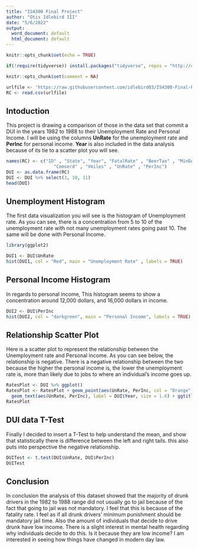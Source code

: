---
title: "IS4300 Final Project"
author: "Otis Idlebird III"
date: "5/6/2022"
output: 
  word_document: default
  html_document: default
---

```{r setup, include=FALSE}
knitr::opts_chunk$set(echo = TRUE)
```

```{r include=FALSE}
if(!require(tidyverse)) install.packages("tidyverse", repos = "http://cran.us.r-project.org")
```

```{r include=FALSE}
knitr::opts_chunk$set(comment = NA)
```

```{r , echo = FALSE}
urlfile <- 'https://raw.githubusercontent.com/idlebird03/IS4300-Final-Project/main/Fatality.csv'
RC <- read.csv(urlfile)
```

## Intoduction

This project is drawing a comparison of those in the data set that commit a DUI in the years 1982 to 1988 to their Unemployment Rate and Personal Income.
I will be using the columns **UnRate** for the unemployment rate and **PerInc** for personal income. **Year** is also included 
in the data analysis because of its tie to a scatter plot you will see.  

```{r echo=FALSE}
names(RC) <- c("ID" , "State", "Year", "FatalRate" , "BeerTax" , "MinDA" , "Jaild" ,
                  "Comserd" , "Vmiles" , "UnRate" , "PerInc")
DUI <- as.data.frame(RC)
DUI <- DUI %>% select(3, 10, 11)
head(DUI)
```

## Unemployment Histogram

The first data visualization you will see is the histogram of Unemployment rate. As you can see, there is a concentration from 5 to 10 of the unemployment rate with not many unemployment rates going past 10. The same will be done with Personal Income.

```{r pressure, echo=FALSE}
library(ggplot2)

DUI1 <- DUI$UnRate
hist(DUI1, col = "Red", main = "Unemployment Rate" , labels = TRUE)

```

## Personal Income Histogram

In regards to personal income, This histogram seems to show a concentration around 12,000 dollars, and 16,000 dollars in income.

```{r echo=FALSE}
DUI2 <- DUI$PerInc
hist(DUI2, col = "darkgreen", main = "Personal Income", labels = TRUE)

```

## Relationship Scatter Plot

Here is a scatter plot to represent the relationship between the Unemployment rate and Personal income. As you can see below, the relationship is negative. There is a negative relationship between the two because the higher the personal income is, the lower the unemployment rate is, more than likely due to jobs to where an individual's income goes up. 

```{r echo=FALSE}
RatesPlot <- DUI %>% ggplot()
RatesPlot <- RatesPlot + geom_point(aes(UnRate, PerInc, col = "Orange"), size = 2.5) +
  geom_text(aes(UnRate, PerInc), label = DUI$Year, size = 1.6) + ggtitle("Relationship of Unemployment and Personal Income")
RatesPlot
```

## DUI data T-Test

Finally I decided to insert a T-Test to help understand the mean, and show that statistically there is difference between the left and right tails. this also puts into perspective the negative relationship.

```{r echo=FALSE}
DUITest <- t.test(DUI$UnRate, DUI$PerInc)
DUITest

```

## Conclusion
In conclusion the analysis of this dataset showed that the majority of drunk drivers in the 1982 to 1988 range did not usually go to jail because of the fact that going to jail was not mandatory. I feel that this is because of the fatality rate. I feel as if all drunk drivers' minimum punishment should be mandatory jail time.  Also the amount of individuals that decide to drive drunk have low income. There is a slight interest in mental health regarding why individuals decide to do this. Is it because they are low income? I am interested in seeing how things have changed in modern day law. 
